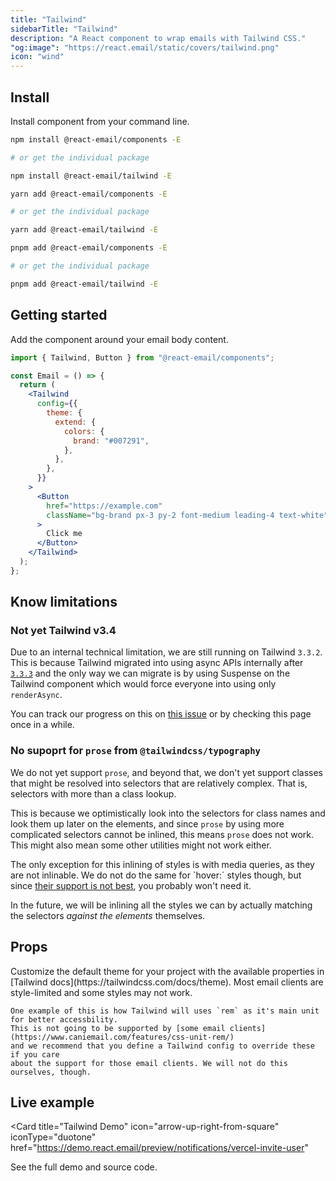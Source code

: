 ```yaml
---
title: "Tailwind"
sidebarTitle: "Tailwind"
description: "A React component to wrap emails with Tailwind CSS."
"og:image": "https://react.email/static/covers/tailwind.png"
icon: "wind"
---
```


## Install

Install component from your command line.

<CodeGroup>

```sh npm
npm install @react-email/components -E

# or get the individual package

npm install @react-email/tailwind -E
```

```sh yarn
yarn add @react-email/components -E

# or get the individual package

yarn add @react-email/tailwind -E
```

```sh pnpm
pnpm add @react-email/components -E

# or get the individual package

pnpm add @react-email/tailwind -E
```

</CodeGroup>

## Getting started

Add the component around your email body content.

```jsx
import { Tailwind, Button } from "@react-email/components";

const Email = () => {
  return (
    <Tailwind
      config={{
        theme: {
          extend: {
            colors: {
              brand: "#007291",
            },
          },
        },
      }}
    >
      <Button
        href="https://example.com"
        className="bg-brand px-3 py-2 font-medium leading-4 text-white"
      >
        Click me
      </Button>
    </Tailwind>
  );
};
```

## Know limitations

### Not yet Tailwind v3.4

Due to an internal technical limitation, we are still running on Tailwind `3.3.2`. This is 
because Tailwind migrated into using async APIs internally after [`3.3.3`](https://github.com/tailwindlabs/tailwindcss/releases/tag/v3.3.3)
and the only way we can migrate is by using Suspense on the Tailwind component which would
force everyone into using only `renderAsync`.

You can track our progress on this on [this issue](https://github.com/resend/react-email/issues/1372)
or by checking this page once in a while.

### No supoprt for `prose` from `@tailwindcss/typography`

We do not yet support `prose`, and beyond that, we don't yet support classes that might
be resolved into selectors that are relatively complex. That is, selectors with more
than a class lookup.

This is because we optimistically look into the selectors for class names
and look them up later on the elements, and since `prose` by using more complicated selectors cannot be inlined,
this means `prose` does not work. This might also mean some other utilities might not work either.

The only exception for this inlining of styles is with media queries, as they are not inlinable. We do not
do the same for `hover:´ styles though, but since [their support is not best](https://www.caniemail.com/features/css-pseudo-class-hover/), you probably won't need it.

In the future, we will be inlining all the styles we can by actually matching the 
selectors *against the elements* themselves.

## Props

<ResponseField name="config" type="object">
  Customize the default theme for your project with the available properties in
  [Tailwind docs](https://tailwindcss.com/docs/theme).
</ResponseField>

<Info>
    Most email clients are style-limited and some styles may not work.

    One example of this is how Tailwind will uses `rem` as it's main unit for better accessbility. 
    This is not going to be supported by [some email clients](https://www.caniemail.com/features/css-unit-rem/)
    and we recommend that you define a Tailwind config to override these if you care
    about the support for those email clients. We will not do this ourselves, though.
</Info>

## Live example

<Card
  title="Tailwind Demo"
  icon="arrow-up-right-from-square"
  iconType="duotone"
  href="https://demo.react.email/preview/notifications/vercel-invite-user"
>
  See the full demo and source code.
</Card>

<Snippet file="support.mdx" />
